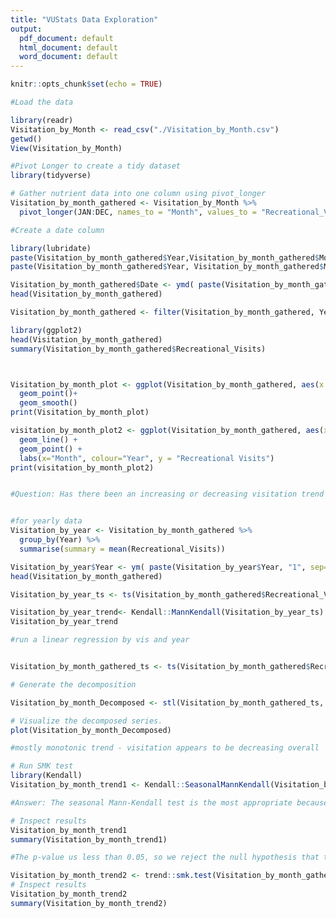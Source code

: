 ```yaml
---
title: "VUStats Data Exploration"
output:
  pdf_document: default
  html_document: default
  word_document: default
---
```


```r
knitr::opts_chunk$set(echo = TRUE)
```

```r

#Load the data

library(readr)
Visitation_by_Month <- read_csv("./Visitation_by_Month.csv")
getwd()
View(Visitation_by_Month)
```
```r
#Pivot Longer to create a tidy dataset
library(tidyverse)

# Gather nutrient data into one column using pivot_longer
Visitation_by_month_gathered <- Visitation_by_Month %>%
  pivot_longer(JAN:DEC, names_to = "Month", values_to = "Recreational_Visits")

#Create a date column

library(lubridate)
paste(Visitation_by_month_gathered$Year,Visitation_by_month_gathered$Month, sep="-")
paste(Visitation_by_month_gathered$Year, Visitation_by_month_gathered$Month, "1", sep="-")

Visitation_by_month_gathered$Date <- ymd( paste(Visitation_by_month_gathered$Year, Visitation_by_month_gathered$Month, "1", sep="-") )
head(Visitation_by_month_gathered)

Visitation_by_month_gathered <- filter(Visitation_by_month_gathered, Year > 1998 & Year < 2020 )

```
```r

library(ggplot2)
head(Visitation_by_month_gathered)
summary(Visitation_by_month_gathered$Recreational_Visits)



Visitation_by_month_plot <- ggplot(Visitation_by_month_gathered, aes(x = Date, y = Recreational_Visits)) +
  geom_point()+
  geom_smooth()
print(Visitation_by_month_plot)

visitation_by_month_plot2 <- ggplot(Visitation_by_month_gathered, aes(x = Month, y = Recreational_Visits, label=TRUE, abbr=TRUE, group=factor(Year), color=factor(Year))) +
  geom_line() +
  geom_point() +
  labs(x="Month", colour="Year", y = "Recreational Visits")
print(visitation_by_month_plot2)



```

```r

#Question: Has there been an increasing or decreasing visitation trend for Yosemite National Park between 1999 and 2019?


#for yearly data
Visitation_by_year <- Visitation_by_month_gathered %>%
  group_by(Year) %>%
  summarise(summary = mean(Recreational_Visits))

Visitation_by_year$Year <- ym( paste(Visitation_by_year$Year, "1", sep="-"))
head(Visitation_by_month_gathered)

Visitation_by_year_ts <- ts(Visitation_by_month_gathered$Recreational_Visits, start = c(1999,1))

Visitation_by_year_trend<- Kendall::MannKendall(Visitation_by_year_ts)
Visitation_by_year_trend

#run a linear regression by vis and year


Visitation_by_month_gathered_ts <- ts(Visitation_by_month_gathered$Recreational_Visits, start = c(1999,1), frequency = 12)

# Generate the decomposition

Visitation_by_month_Decomposed <- stl(Visitation_by_month_gathered_ts, s.window = "periodic")

# Visualize the decomposed series. 
plot(Visitation_by_month_Decomposed)

#mostly monotonic trend - visitation appears to be decreasing overall

# Run SMK test
library(Kendall)
Visitation_by_month_trend1 <- Kendall::SeasonalMannKendall(Visitation_by_month_gathered_ts)

#Answer: The seasonal Mann-Kendall test is the most appropriate because this ozone data has seasonality as seen in the decomposed time series plot and is non-parametric.

# Inspect results
Visitation_by_month_trend1
summary(Visitation_by_month_trend1)

#The p-value us less than 0.05, so we reject the null hypothesis that the data is stationary, therefore we have a trend over time. Visitation appears to be decreasing over time in Yosemite National Park. 

Visitation_by_month_trend2 <- trend::smk.test(Visitation_by_month_gathered_ts)
# Inspect results
Visitation_by_month_trend2
summary(Visitation_by_month_trend2)


```

